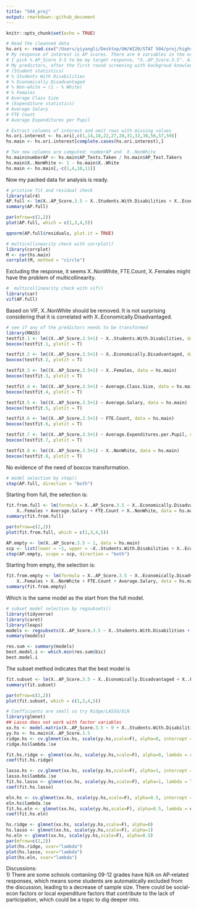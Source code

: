 ```yaml
---
title: "504_proj"
output: rmarkdown::github_document
---
```


```r
knitr::opts_chunk$set(echo = TRUE)
```


```r
# Read the cleanned data
hs.ori <- read.csv("/Users/yiyangli/Desktop/UW/WI20/STAT 504/proj/highschooldata.csv")
# My response of interest is AP scores. There are 4 variables in the original data directly linked to AP tests: AP_Test Takers, AP_Tests Taken, % AP_Score 1-2 and % AP_Score 3-5. 
# I pick % AP_Score 3-5 to be my target response, "X..AP_Score.3.5". Also pick "numberAP = AP_Tests Taken / AP_Test Takers" to show how many AP tests a student takes on average.
# My predictors, after the first round screening with backgroud knowledge and reserch interests, are picked to be: 
# (Student statistics)
# % Students With Disabilities
# % Economically Disadvantaged
# % Non-white = (1 - % White)
# % Females
# Average Class Size
# (Expenditure statistics)
# Average Salary
# FTE Count 
# Average Expenditures per Pupil

# Extract columns of interest and omit rows with missing values
hs.ori.interest <- hs.ori[,c(1,14,18,22,27,28,31,32,38,56,57,59)]
hs.main <- hs.ori.interest[complete.cases(hs.ori.interest),]

# Two new columns are computed: numberAP and  X..NonWhite
hs.main$numberAP <- hs.main$AP_Tests.Taken / hs.main$AP_Test.Takers
hs.main$X..NonWhite <- 1 - hs.main$X..White
hs.main <- hs.main[,-c(1,4,10,11)]
```
Now my packed data for analysis is ready. 
```r
# pristine fit and residual check
library(alr4)
AP.full <- lm(X..AP_Score.3.5 ~ X..Students.With.Disabilities + X..Economically.Disadvantaged + X..Females + Average.Class.Size + Average.Salary + FTE.Count + Average.Expenditures.per.Pupil + X..NonWhite, data = hs.main)
summary(AP.full)
```
```r
par(mfrow=c(2,2))
plot(AP.full, which = c(1,3,4,5))
```
```r
qqnorm(AP.full$residuals, plot.it = TRUE)
```

```r
# multicollinearity check with corrplot()
library(corrplot)
M <- cor(hs.main)
corrplot(M, method = "circle")
```
Excluding the response, it seems X..NonWhite, FTE.Count, X..Females might have the problem of multicollinearity.
```r
#  multicollinearity check with vif()
library(car)
vif(AP.full)
```
Based on VIF, X..NonWhite should be removed. It is not surprising considering that it is correlated with X..Economically.Disadvantaged.
```r
# see if any of the predictors needs to be transformed
library(MASS)
testfit.1 <- lm((X..AP_Score.3.5+1) ~ X..Students.With.Disabilities, data = hs.main)
boxcox(testfit.1, plotit = T)
```
```r
testfit.2 <- lm((X..AP_Score.3.5+1) ~ X..Economically.Disadvantaged, data = hs.main)
boxcox(testfit.2, plotit = T)
```
```r
testfit.3 <- lm((X..AP_Score.3.5+1) ~ X..Females, data = hs.main)
boxcox(testfit.3, plotit = T)
```
```r
testfit.4 <- lm((X..AP_Score.3.5+1) ~ Average.Class.Size, data = hs.main)
boxcox(testfit.4, plotit = T)
```

```r
testfit.5 <- lm((X..AP_Score.3.5+1) ~ Average.Salary, data = hs.main)
boxcox(testfit.5, plotit = T)
```
```r
testfit.6 <- lm((X..AP_Score.3.5+1) ~ FTE.Count, data = hs.main)
boxcox(testfit.6, plotit = T)
```
```r
testfit.7 <- lm((X..AP_Score.3.5+1) ~ Average.Expenditures.per.Pupil, data = hs.main)
boxcox(testfit.7, plotit = T)
```
```r
testfit.8 <- lm((X..AP_Score.3.5+1) ~ X..NonWhite, data = hs.main)
boxcox(testfit.8, plotit = T)
```
No evidence of the need of boxcox transformation.
```r
# model selection by step()
step(AP.full, direction = "both")
```
Starting from full, the selection is:
```r
fit.from.full <- lm(formula = X..AP_Score.3.5 ~ X..Economically.Disadvantaged + 
    X..Females + Average.Salary + FTE.Count + X..NonWhite, data = hs.main)
summary(fit.from.full)
```
```r
par(mfrow=c(2,2))
plot(fit.from.full, which = c(1,3,4,5))
```

```r
AP.empty <- lm(X..AP_Score.3.5 ~ 1, data = hs.main)
scp <- list(lower = ~1, upper = ~X..Students.With.Disabilities + X..Economically.Disadvantaged + X..Females + Average.Class.Size + Average.Salary + FTE.Count + Average.Expenditures.per.Pupil + X..NonWhite)
step(AP.empty, scope = scp, direction = "both")
```
Starting from empty, the selection is:
```r
fit.from.empty <- lm(formula = X..AP_Score.3.5 ~ X..Economically.Disadvantaged + 
    X..Females + X..NonWhite + FTE.Count + Average.Salary, data = hs.main)
summary(fit.from.empty)
```
Which is the same model as the start from the full model.
```r
# subset model selection by regsubsets()
library(tidyverse)
library(caret)
library(leaps)
models <- regsubsets(X..AP_Score.3.5 ~ X..Students.With.Disabilities + X..Economically.Disadvantaged + X..Females + Average.Class.Size + Average.Salary + FTE.Count + Average.Expenditures.per.Pupil + X..NonWhite, data = hs.main, nvmax = 9)
summary(models)
```
```r
res.sum <- summary(models)
best.model.i <- which.min(res.sum$bic)
best.model.i
```
The subset method indicates that the best model is 
```r
fit.subset <- lm(X..AP_Score.3.5 ~ X..Economically.Disadvantaged + X..Females + X..NonWhite, data = hs.main)
summary(fit.subset)
```
```r
par(mfrow=c(2,2))
plot(fit.subset, which = c(1,3,4,5))
```
```r
# Coefficients are small so try Ridge/LASSO/ELN
library(glmnet)
## Lasso does not work with factor variables
xx.hs <- model.matrix(X..AP_Score.3.5 ~ 0 + X..Students.With.Disabilities + X..Economically.Disadvantaged + X..Females + Average.Class.Size + Average.Salary + FTE.Count + Average.Expenditures.per.Pupil + X..NonWhite, data = hs.main)
yy.hs <- hs.main$X..AP_Score.3.5
ridge.hs <- cv.glmnet(xx.hs, scale(yy.hs,scale=F), alpha=0, intercept = F)
ridge.hs$lambda.1se
```
```r
fit.hs.ridge <- glmnet(xx.hs, scale(yy.hs,scale=F), alpha=0, lambda = ridge.hs$lambda.1se)
coef(fit.hs.ridge)
```
```r
lasso.hs <- cv.glmnet(xx.hs, scale(yy.hs,scale=F), alpha=1, intercept = F)
lasso.hs$lambda.1se
fit.hs.lasso <- glmnet(xx.hs, scale(yy.hs,scale=F), alpha=1, lambda = lasso.hs$lambda.1se)
coef(fit.hs.lasso)
```
```r
eln.hs <- cv.glmnet(xx.hs, scale(yy.hs,scale=F), alpha=0.5, intercept = F)
eln.hs$lambda.1se
fit.hs.eln <- glmnet(xx.hs, scale(yy.hs,scale=F), alpha=0.5, lambda = eln.hs$lambda.1se)
coef(fit.hs.eln)
```

```r
hs.ridge <- glmnet(xx.hs, scale(yy.hs,scale=F), alpha=0)
hs.lasso <- glmnet(xx.hs, scale(yy.hs,scale=F), alpha=1)
hs.eln <- glmnet(xx.hs, scale(yy.hs,scale=F), alpha=0.5)
par(mfrow=c(2,2))
plot(hs.ridge, xvar="lambda") 
plot(hs.lasso, xvar="lambda") 
plot(hs.eln, xvar="lambda") 
```

Discussions:  
1) There are some schools contaniing 09-12 grades have N/A on AP-related responses, which means some students are automatically excluded from the discussion, leading to a decrease of sample size. There could be social-econ factors or local expenditure factors that contribute to the lack of participation, which could be a topic to dig deeper into.     